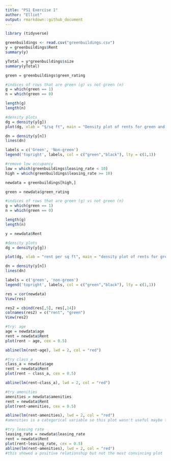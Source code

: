```yaml
---
title: "PS1 Exercise 1"
author: "Elliot"
output: rmarkdown::github_document
---
```

```r
library (tidyverse)

greenbuildings <- read.csv("greenbuildings.csv")
y = greenbuildings$Rent
summary(y)

yTotal = y*greenbuildings$size
summary(yTotal)

green = greenbuildings$green_rating

#indices of rows that are green (g) vs not green (n)
g = which(green == 1)
n = which(green == 0)

length(g)
length(n)
```

```r
#density plots
dg = density(y[g])
plot(dg, xlab = "$/sq ft", main = "Density plot of rents for green and non-green apartments", ylim=c(0,.05), col = 'green')

dn = density(y[n])
lines(dn)

labels = c('Green', 'Non-green')
legend('topright', labels, col = c("green","black"), lty = c(1,1))
```

```r
#remove low occupancy
low = which(greenbuildings$leasing_rate < 10)
high = which(greenbuildings$leasing_rate >= 10)

newdata = greenbuildings[high,]

green = newdata$green_rating

#indices of rows that are green (g) vs not green (n)
g = which(green == 1)
n = which(green == 0)

length(g)
length(n)

y = newdata$Rent
```

```r
#density plots
dg = density(y[g])

plot(dg, xlab = "rent per sq ft", main = "density plot of rents for green and not green apartments", ylim=c(0,.05), col = 'green')

dn = density(y[n])
lines(dn)

labels = c('green', 'non-green')
legend('topright', labels, col = c("green","black"), lty = c(1,1))
```

```r
res = cor(newdata)
View(res)

res2 = cbind(res[,5], res[,14])
colnames(res2) = c("rent", "green")
View(res2)
```

```r
#try: age
age = newdata$age
rent = newdata$Rent
plot(rent ~ age, cex = 0.5)

abline(lm(rent~age), lwd = 2, col = "red")

#try class_a
class_a = newdata$age
rent = newdata$Rent
plot(rent ~ class_a, cex = 0.5)

abline(lm(rent~class_a), lwd = 2, col = "red")

#try amenities 
amenities = newdata$amenities
rent = newdata$Rent
plot(rent~amenities, cex = 0.5)

abline(lm(rent~amenities), lwd = 2, col = "red")
#amenities is a categorical variable so this plot wasn't useful maybe try finding mean/median

#try leasing rate
leasing_rate = newdata$leasing_rate
rent = newdata$Rent
plot(rent~leasing_rate, cex = 0.5)
abline(lm(rent~amenities), lwd = 2, col = "red")
#this showed a positive relationship but not the most convincing plot
```
